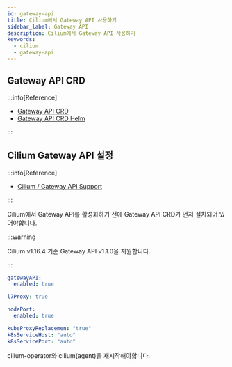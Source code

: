 ```yaml
---
id: gateway-api
title: Cilium에서 Gateway API 사용하기
sidebar_label: Gateway API
description: Cilium에서 Gateway API 사용하기
keywords:
  - cilium
  - gateway-api
---
```


## Gateway API CRD

:::info[Reference]

- [Gateway API CRD](https://github.com/kubernetes-sigs/gateway-api/tree/main/config/crd)
- [Gateway API CRD Helm](https://github.com/hhk7734/helm-charts/tree/main/custom/gateway-api)

:::

## Cilium Gateway API 설정

:::info[Reference]

- [Cilium / Gateway API Support](https://docs.cilium.io/en/stable/network/servicemesh/gateway-api/gateway-api/)

:::

Cilium에서 Gateway API를 활성화하기 전에 Gateway API CRD가 먼저 설치되어 있어야합니다.

:::warning

Cilium v1.16.4 기준 Gateway API v1.1.0을 지원합니다.

:::

```yaml title="cilium-values.yaml"
gatewayAPI:
  enabled: true

l7Proxy: true

nodePort:
  enabled: true

kubeProxyReplacemen: "true"
k8sServiceHost: "auto"
k8sServicePort: "auto"
```

cilium-operator와 cilium\(agent\)을 재시작해야합니다.
